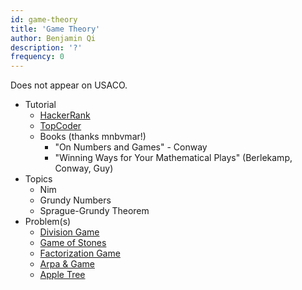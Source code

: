 ```yaml
---
id: game-theory
title: 'Game Theory'
author: Benjamin Qi
description: '?'
frequency: 0
---
```


<Info title="Pro Tip">Does not appear on USACO.</Info>

- Tutorial
  - [HackerRank](https://www.hackerrank.com/topics/game-theory-and-grundy-numbers)
  - [TopCoder](https://www.topcoder.com/community/data-science/data-science-tutorials/algorithm-games/)
  - Books (thanks mnbvmar!)
    - "On Numbers and Games" - Conway
    - "Winning Ways for Your Mathematical Plays" (Berlekamp, Conway, Guy)
- Topics
  - Nim
  - Grundy Numbers
  - Sprague-Grundy Theorem
- Problem(s)
  - [Division Game](https://uva.onlinejudge.org/index.php?option=onlinejudge&page=show_problem&problem=2959)
  - [Game of Stones](http://codeforces.com/problemset/problem/768/E) [](59)
  - [Factorization Game](https://www.hackerearth.com/problem/algorithm/mancunian-and-factorization-game-b8794702/) [](61)
  - [Arpa & Game](http://codeforces.com/contest/850/problem/C) [](66)
  - [Apple Tree](http://codeforces.com/contest/812/problem/E) [](67)
